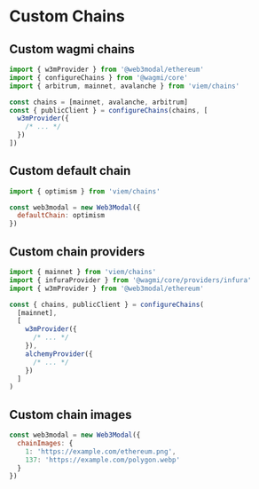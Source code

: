
# Custom Chains

## Custom wagmi chains

<CustomWagmiChainsPartial />

```js
import { w3mProvider } from '@web3modal/ethereum'
import { configureChains } from '@wagmi/core'
import { arbitrum, mainnet, avalanche } from 'viem/chains'

const chains = [mainnet, avalanche, arbitrum]
const { publicClient } = configureChains(chains, [
  w3mProvider({
    /* ... */
  })
])
```

## Custom default chain

<CustomDefaultChainPartial />

```js
import { optimism } from 'viem/chains'

const web3modal = new Web3Modal({
  defaultChain: optimism
})
```

## Custom chain providers

<CustomChainProvidersPartial />

```js
import { mainnet } from 'viem/chains'
import { infuraProvider } from '@wagmi/core/providers/infura'
import { w3mProvider } from '@web3modal/ethereum'

const { chains, publicClient } = configureChains(
  [mainnet],
  [
    w3mProvider({
      /* ... */
    }),
    alchemyProvider({
      /* ... */
    })
  ]
)
```

## Custom chain images

<CustomChainImagesPartial />

```js
const web3modal = new Web3Modal({
  chainImages: {
    1: 'https://example.com/ethereum.png',
    137: 'https://example.com/polygon.webp'
  }
})
```
